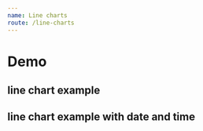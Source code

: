 ```yaml
---
name: Line charts
route: /line-charts
---
```



# Demo

## line chart example
<Playground>
    <LineChart
        showLabel
        title='Concurrent lines'
        xType='time'
        toolboxTooltip={{ saveAsImage: 'saving'}}
        dateFormat='yyyy-MM'
        colors={ ['red', 'green', 'blue'] }
        data={ [ 
            {
                name: 'top line',
                values: [
                    { label: '2019-01', result: 10 }, 
                    { label: '2019-02', result: 40 },
                    { label: '2019-03', result: 30 }, 
                    { label: '2019-04', result: 20 },
                    { label: '2019-05', result: 40 },
                    { label: '2019-06', result: 50 },
                    { label: '2019-07', result: 15 },
                    { label: '2019-08', result: 70 },
                    { label: '2019-09', result: 80 },
                    { label: '2019-10', result: 90 },
                    { label: '2019-11', result: 70 },
                    { label: '2019-12', result: 80 },
                    { label: '2019-01', result: 90 }
                ]
            },
             {
                name: 'bottom line',
                values: [
                    { label: '2019-01', result: 1 }, 
                    { label: '2019-02', result: 4 },
                    { label: '2019-03', result: 3 }, 
                    { label: '2019-04', result: 2 },
                    { label: '2019-05', result: 4 },
                    { label: '2019-06', result: 5 },
                    { label: '2019-07', result: 1 },
                    { label: '2019-08', result: 7 },
                    { label: '2019-09', result: 8 },
                    { label: '2019-10', result: 9 },
                    { label: '2019-11', result: 70 },
                    { label: '2019-12', result: 80 },
                    { label: '2019-01', result: 90 }
                ]
            }
        ] }
    />
</Playground>


## line chart example with date and time
<Playground>
    <LineChart
        showLabel
        title='Concurrent lines'
        xType='time'
        toolboxTooltip={{ saveAsImage: 'saving'}}
        dateFormat='MMM/dd HH:mm'
        colors={ ['red', 'green', 'blue'] }
        data={ [ 
            {
                name: 'top line',
                values: [
                    { label: '2019-01 08:40', result: 10 }, 
                    { label: '2019-02 09:12', result: 40 },
                    { label: '2019-03 10:25', result: 30 }, 
                    { label: '2019-04 12:30', result: 20 },
                    { label: '2019-05 14:30', result: 40 },
                    { label: '2019-06 18:45', result: 50 }
                ]
            },
             {
                name: 'bottom line',
                values: [
                    { label: '2019-01 08:40', result: 1 }, 
                    { label: '2019-02 09:12', result: 4 },
                    { label: '2019-03 10:25', result: 3 }, 
                    { label: '2019-04 12:30', result: 2 },
                    { label: '2019-05 14:30', result: 4 },
                    { label: '2019-06 18:45', result: 5 }
                ]
            }
        ] }
    />
</Playground>
